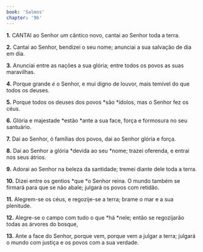 ```yaml
---
book: 'Salmos'
chapter: '96'
---
```


**1.** CANTAI ao Senhor *um* cântico novo, cantai ao Senhor toda a terra.

**2.** Cantai ao Senhor, bendizei o seu nome; anunciai a sua salvação de dia em dia.

**3.** Anunciai entre as nações a sua glória; entre todos os povos as suas maravilhas.

**4.** Porque grande *é* o Senhor, e mui digno de louvor, mais temível do que todos os deuses.

**5.** Porque todos os deuses dos povos *são *ídolos, mas o Senhor fez os céus.

**6.** Glória e majestade *estão *ante a sua face, força e formosura no seu santuário.

**7.** Dai ao Senhor, ó famílias dos povos, dai ao Senhor glória e força.

**8.** Dai ao Senhor a glória *devida ao seu *nome; trazei oferenda, e entrai nos seus átrios.

**9.** Adorai ao Senhor na beleza da santidade; tremei diante dele toda a terra.

**10.** Dizei entre os gentios *que *o Senhor reina. O mundo também se firmará para que se não abale; julgará os povos com retidão.

**11.** Alegrem-se os céus, e regozije-se a terra; brame o mar e a sua plenitude.

**12.** Alegre-se o campo com tudo o que *há *nele; então se regozijarão todas as árvores do bosque,

**13.** Ante a face do Senhor, porque vem, porque vem a julgar a terra; julgará o mundo com justiça e os povos com a sua verdade.